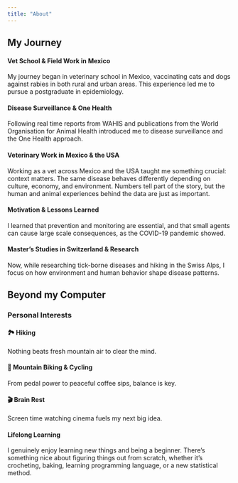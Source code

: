 ```yaml
---
title: "About"
---
```


## My Journey

::: accordion
#### Vet School & Field Work in Mexico

My journey began in veterinary school in Mexico, vaccinating cats and dogs against rabies in both rural and urban areas. This experience led me to pursue a postgraduate in epidemiology.

#### Disease Surveillance & One Health

Following real time reports from WAHIS and publications from the World Organisation for Animal Health introduced me to disease surveillance and the One Health approach.

#### Veterinary Work in Mexico & the USA

Working as a vet across Mexico and the USA taught me something crucial: context matters. The same disease behaves differently depending on culture, economy, and environment. Numbers tell part of the story, but the human and animal experiences behind the data are just as important.

#### Motivation & Lessons Learned

I learned that prevention and monitoring are essential, and that small agents can cause large scale consequences, as the COVID-19 pandemic showed.

#### Master’s Studies in Switzerland & Research

Now, while researching tick-borne diseases and hiking in the Swiss Alps, I focus on how environment and human behavior shape disease patterns.
:::

## Beyond my Computer

### Personal Interests

::: accordion
#### 🏞 Hiking

Nothing beats fresh mountain air to clear the mind.

#### 🚴 Mountain Biking & Cycling

From pedal power to peaceful coffee sips, balance is key.

#### 🎬 Brain Rest

Screen time watching cinema fuels my next big idea.
:::

::: accordion
#### Lifelong Learning

I genuinely enjoy learning new things and being a beginner. There's something nice about figuring things out from scratch, whether it's crocheting, baking, learning programming language, or a new statistical method.
:::
